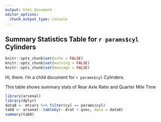 ```yaml
---
output: html_document
editor_options: 
  chunk_output_type: console
---
```

## Summary Statistics Table for `r params$cyl` Cylinders

```r
knitr::opts_chunk$set(echo = FALSE)
knitr::opts_chunk$set(warning = FALSE)
knitr::opts_chunk$set(message = FALSE)
```

Hi, there. I'm a child document for `r params$cyl` Cylinders.

This table shows summary stats of Rear Axle Ratio and Quarter Mile Time

```r
library(arsenal)
library(dplyr)
data8 <- mtcars %>% filter(cyl == params$cyl)
tab8 <- arsenal::tableby(~ drat + qsec, data = data8)
summary(tab8)
```